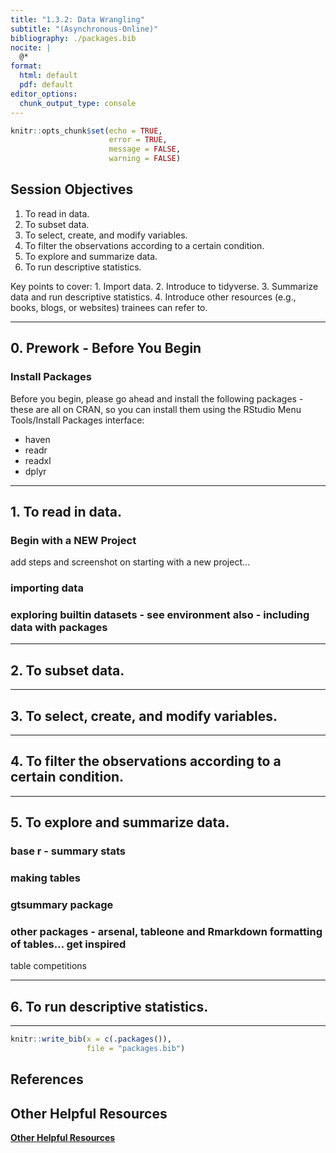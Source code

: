 ```yaml
---
title: "1.3.2: Data Wrangling"
subtitle: "(Asynchronous-Online)"
bibliography: ./packages.bib
nocite: |
  @*
format:
  html: default
  pdf: default
editor_options: 
  chunk_output_type: console
---
```


\thispagestyle{fancy}

```r
knitr::opts_chunk$set(echo = TRUE,
                      error = TRUE,
                      message = FALSE,
                      warning = FALSE)
```

## Session Objectives

1. To read in data.
2. To subset data.
3. To select, create, and modify variables.
4. To filter the observations according to a certain condition.
5. To explore and summarize data.
6. To run descriptive statistics.

Key points to cover:
1.	Import data.
2.	Introduce to tidyverse.
3.	Summarize data and run descriptive statistics.
4.	Introduce other resources (e.g., books, blogs, or websites) trainees can refer to.

---

## 0. Prework - Before You Begin

### Install Packages

Before you begin, please go ahead and install the following packages - these are all on CRAN, so you can install them using the RStudio Menu Tools/Install Packages interface:

* haven
* readr
* readxl
* dplyr







---

\newpage

## 1. To read in data.

### Begin with a NEW Project

add steps and screenshot on starting with a new project...

### importing data


### exploring builtin datasets - see environment also - including data with packages

---

\newpage

## 2. To subset data.



---

\newpage

## 3. To select, create, and modify variables.





---

\newpage

## 4. To filter the observations according to a certain condition.



---

\newpage

## 5. To explore and summarize data.

### base r - summary stats

### making tables

### gtsummary package

### other packages - arsenal, tableone and Rmarkdown formatting of tables... get inspired

table competitions

---

\newpage

## 6. To run descriptive statistics.






---

\newpage

```r
knitr::write_bib(x = c(.packages()), 
                 file = "packages.bib")
```

## References

::: {#refs}
:::

## Other Helpful Resources

[**Other Helpful Resources**](./additionalResources.html)

